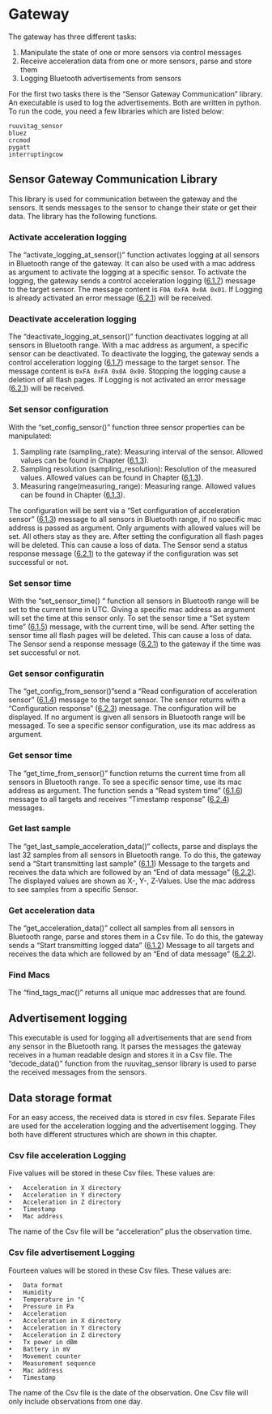 # Gateway #
The gateway has three different tasks:

1. Manipulate the state of one or more sensors via control messages
2.	Receive acceleration data from one or more sensors, parse and store them
3.	Logging Bluetooth advertisements from sensors

For the first two tasks there is the “Sensor Gateway Communication” library. An executable is used to log the advertisements. Both are written in python. To run the code, you need a few libraries which are listed below:

    ruuvitag_sensor
    bluez
    crcmod
    pygatt
    interruptingcow

## Sensor Gateway Communication Library ##
This library is used for communication between the gateway and the sensors. It sends messages to the sensor to change their state or get their data. The library has the following functions.


### Activate acceleration logging ###

The “activate_logging_at_sensor()” function activates logging at all sensors in Bluetooth range of the gateway. It can also be used with a mac address as argument to activate the logging at a specific sensor. To activate the logging, the gateway sends a control acceleration logging ([6.1.7](ble-gatt-messages.html#control-acceleration-logging-0x0a)) message to the target sensor. The message content is `F0A 0xFA 0x0A 0x01`. If Logging is already activated an error message ([6.2.1](ble-gatt-messages.html#status-response-0x00)) will be received.

### Deactivate acceleration logging ###

The “deactivate_logging_at_sensor()” function deactivates logging at all sensors in Bluetooth range. With a mac address as argument, a specific sensor can be deactivated. To deactivate the logging, the gateway sends a control acceleration logging ([6.1.7](ble-gatt-messages.html#control-acceleration-logging-0x0a)) message to the target sensor. The message content is `0xFA 0xFA 0x0A 0x00`. Stopping the logging cause a deletion of all flash pages. If Logging is not activated an error message ([6.2.1](ble-gatt-messages.html#status-response-0x00)) will be received.

### Set sensor configuration ###
With the “set_config_sensor()” function three sensor properties can be manipulated:

1. Sampling rate (sampling_rate): Measuring interval of the sensor. Allowed values can be found in Chapter ([6.1.3](ble-gatt-messages.html#set-configuration-of-acceleration-sensor-0x06)). 
2. Sampling resolution (sampling_resolution): Resolution of the measured values. Allowed values can be found in Chapter ([6.1.3](ble-gatt-messages.html#set-configuration-of-acceleration-sensor-0x06)).
3. Measuring range(measuring_range): Measuring range. Allowed values can be found in Chapter ([6.1.3](ble-gatt-messages.html#set-configuration-of-acceleration-sensor-0x06)).

The configuration will be sent via a “Set configuration of acceleration sensor” ([6.1.3](ble-gatt-messages.html#set-configuration-of-acceleration-sensor-0x06)) message to all sensors in Bluetooth range, if no specific mac address is passed as argument. 
Only arguments with allowed values will be set. All others stay as they are. After setting the configuration all flash pages will be deleted. This can cause a loss of data. The Sensor send a status response message ([6.2.1](ble-gatt-messages.html#status-response-0x00)) to the gateway if the configuration was set successful or not.

### Set sensor time ###

With the “set_sensor_time() “ function all sensors in Bluetooth range will be set to the current time in UTC. Giving a specific mac address as argument will set the time at this sensor only. To set the sensor time a “Set system time” ([6.1.5](ble-gatt-messages.html#set-system-time-0x08)) message, with the current time, will be send. After setting the sensor time all flash pages will be deleted. This can cause a loss of data. The Sensor send a response message ([6.2.1](ble-gatt-messages.html#status-response-0x00)) to the gateway if the time was set successful or not.

### Get sensor configuratin ###
The “get_config_from_sensor()”send a “Read configuration of acceleration sensor” ([6.1.4](ble-gatt-messages.html#read-configuration-of-acceleration-sensor-0x07)) message to the target sensor. The sensor returns with a “Configuration response” ([6.2.3](ble-gatt-messages.html#configuration-response-0x07)) message. The configuration will be displayed. If no argument is given all sensors in Bluetooth range will be messaged. To see a specific sensor configuration, use its mac address as argument.

### Get sensor time ###
The “get_time_from_sensor()” function returns the current time from all sensors in Bluetooth range. To see a specific sensor time, use its mac address as argument. The function sends a “Read system time” ([6.1.6](ble-gatt-messages.html#read-system-time-0x09)) message to all targets and receives “Timestamp response” ([6.2.4](ble-gatt-messages.html#timestamp-response-0x09)) messages.

### Get last sample###
The “get_last_sample_acceleration_data()” collects, parse and displays the last 32 samples from all sensors in Bluetooth range. To do this, the gateway send a “Start transmitting last sample” ([6.1.1](ble-gatt-messages.html#start-transmitting-last-sample-0x03)) Message to the targets and receives the data which are followed by an “End of data message” ([6.2.2](ble-gatt-messages.html#end-of-data-message-0x03-0x05)). The displayed values are shown as X-, Y-, Z-Values. Use the mac address to see samples from a specific Sensor.

### Get acceleration data ###
The “get_acceleration_data()” collect all samples from all sensors in Bluetooth range, parse and stores them in a Csv file. To do this, the gateway sends a “Start transmitting logged data” ([6.1.2](ble-gatt-messages.html#start-transmitting-logged-data-0x05)) Message to all targets and receives the data which are followed by an “End of data message” ([6.2.2](ble-gatt-messages.html#end-of-data-message-0x03-0x05)).

### Find Macs ###
The “find_tags_mac()” returns all unique mac addresses that are found. 

## Advertisement logging ##
This executable is used for logging all advertisements that are send from any sensor in the Bluetooth rang. It parses the messages the gateway receives in a human readable design and stores it in a Csv file. The “decode_data()” function from the ruuvitag_sensor library is used to parse the received messages from the sensors.

## Data storage format ##
For an easy access, the received data is stored in csv files. Separate Files are used for the acceleration logging and the advertisement logging. They both have different structures which are shown in this chapter. 

### Csv file acceleration Logging ###
Five values will be stored in these Csv files. These values are:

    •	Acceleration in X directory
    •	Acceleration in Y directory
    •	Acceleration in Z directory
    •	Timestamp
    •	Mac address
The name of the Csv file will be “acceleration” plus the observation time.

### Csv file advertisement  Logging ###
Fourteen values will be stored in these Csv files. These values are:

    •	Data format
    •	Humidity
    •	Temperature in °C
    •	Pressure in Pa
    •	Acceleration
    •	Acceleration in X directory
    •	Acceleration in Y directory
    •	Acceleration in Z directory
    •	Tx power in dBm
    •	Battery in mV
    •	Movement counter
    •	Measurement sequence
    •	Mac address
    •	Timestamp
    
The name of the Csv file is the date of the observation. One Csv file will only include observations from one day. 
